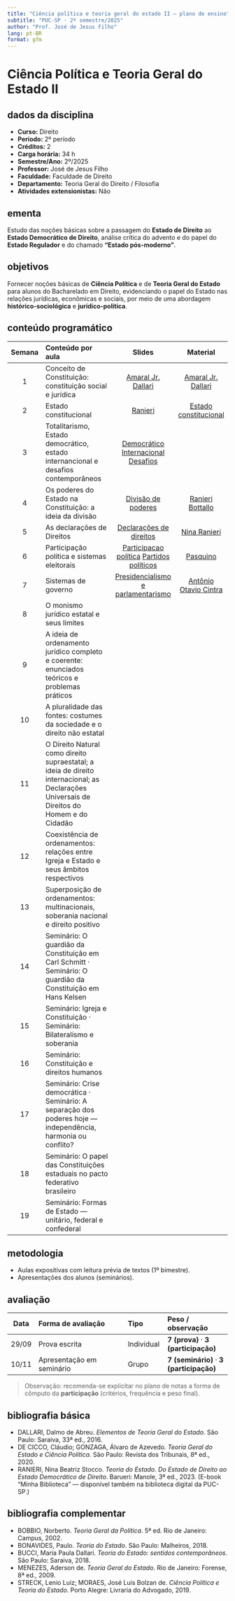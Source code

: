 ```yaml
---
title: "Ciência política e teoria geral do estado II — plano de ensino"
subtitle: "PUC-SP · 2º semestre/2025"
author: "Prof. José de Jesus Filho"
lang: pt-BR
format: gfm
---
```


# Ciência Política e Teoria Geral do Estado II

## dados da disciplina

- **Curso:** Direito  
- **Período:** 2º período  
- **Créditos:** 2  
- **Carga horária:** 34 h  
- **Semestre/Ano:** 2º/2025  
- **Professor:** José de Jesus Filho  
- **Faculdade:** Faculdade de Direito  
- **Departamento:** Teoria Geral do Direito / Filosofia  
- **Atividades extensionistas:** Não

## ementa

Estudo das noções básicas sobre a passagem do **Estado de Direito** ao **Estado Democrático de Direito**, análise crítica do advento e do papel do **Estado Regulador** e do chamado **“Estado pós-moderno”**.

## objetivos

Fornecer noções básicas de **Ciência Política** e de **Teoria Geral do Estado** para alunos do Bacharelado em Direito, evidenciando o papel do Estado nas relações jurídicas, econômicas e sociais, por meio de uma abordagem **histórico-sociológica** e **jurídico-política**.

## conteúdo programático

| Semana | Conteúdo por aula | Slides | Material |
|:-----:|:------------------|:------:|:--------:|
| 1 | Conceito de Constituição: constituição social e jurídica | [Amaral Jr.](https://jjesusfilho.github.io/tge2/aula1/constitucionalismo_conceito_e_constituicao.html)   [Dallari](https://jjesusfilho.github.io/tge2/aula1/dallari.html)  | [Amaral Jr.](https://drive.google.com/file/d/1zDxvEAxh1lNEMRDNrFODOhBz-sjWdexn/view?usp=drive_link) [Dallari](https://drive.google.com/file/d/17QjpdpU3vVGyJ8mtkuH9d-QI8qQyxmeW/view?usp=drive_link) |
| 2 | Estado constitucional | [Ranieri](https://jjesusfilho.github.io/tge2/aula2/estado_constitucional.html)| [Estado constitucional](https://drive.google.com/file/d/1TjWNjqlQLl0eRypMd_SvwDCFALUSuxX6/view?usp=drive_link) |
| 3 | Totalitarismo, Estado democrático, estado internancional e desafios contemporâneos |[Democrático](https://jjesusfilho.github.io/tge2/aula3/estado_democrático.html) [Internacional](https://jjesusfilho.github.io/tge2/aula3/estado_internacional.html) [Desafios](https://jjesusfilho.github.io/tge2/aula3/desafios_contemporaneos.html)|  |
| 4 | Os poderes do Estado na Constituição: a ideia da divisão | [Divisão de poderes](https://jjesusfilho.github.io/tge2/aula4/divisao_poderes.html) |[Ranieri](https://drive.google.com/file/d/15MN1BndU_X0cfyRl7OKRaYTZblifDpdk/view?usp=drive_link) [Bottallo](https://drive.google.com/file/d/1UaAkMCIwkPWn1XcsCE9Q-Ce3Tm7bmH5r/view?usp=drive_link)  |
| 5 | As declarações de Direitos | [Declarações de direitos](https://jjesusfilho.github.io/tge2/aula5/declaracao_direitos.html) | [Nina Ranieri](https://drive.google.com/file/d/14fc9ttXmVKyjVTHbTTXU6StRG9MiDtoS/view?usp=drive_link) |
| 6 | Participação política e sistemas eleitorais | [Participacao política](https://jjesusfilho.github.io/tge2/aula6/participacao_politica.html) [Partidos políticos](https://jjesusfilho.github.io/tge2/aula6/partidos_politicos.html) | [Pasquino](https://drive.google.com/file/d/13MnX8xUGps2W7w2WG_35FeC4m7HSG1vq/view?usp=drive_link) |
| 7 | Sistemas de governo| [Presidencialismo e parlamentarismo](https://jjesusfilho.github.io/tge2/aula7/sistemas_governo.html)| [Antônio Otavio Cintra](https://drive.google.com/file/d/17tY3vYkNotK_VZh9vNWVHik3rueeQVaA/view?usp=drive_link) |
| 8 | O monismo jurídico estatal e seus limites |  |  |
| 9 | A ideia de ordenamento jurídico completo e coerente: enunciados teóricos e problemas práticos |  |  |
| 10 | A pluralidade das fontes: costumes da sociedade e o direito não estatal |  |  |
| 11 | O Direito Natural como direito supraestatal; a ideia de direito internacional; as Declarações Universais de Direitos do Homem e do Cidadão |  |  |
| 12 | Coexistência de ordenamentos: relações entre Igreja e Estado e seus âmbitos respectivos |  |  |
| 13 | Superposição de ordenamentos: multinacionais, soberania nacional e direito positivo |  |  |
| 14 | Seminário: O guardião da Constituição em Carl Schmitt · Seminário: O guardião da Constituição em Hans Kelsen |  |  |
| 15 | Seminário: Igreja e Constituição · Seminário: Bilateralismo e soberania |  |  |
| 16 | Seminário: Constituição e direitos humanos |  |  |
| 17 | Seminário: Crise democrática · Seminário: A separação dos poderes hoje — independência, harmonia ou conflito? |  |  |
| 18 | Seminário: O papel das Constituições estaduais no pacto federativo brasileiro |  |  |
| 19| Seminário: Formas de Estado — unitário, federal e confederal |  |  |

## metodologia

- Aulas expositivas com leitura prévia de textos (1º bimestre).  
- Apresentações dos alunos (seminários).

## avaliação

| Data  | Forma de avaliação        | Tipo       | Peso / observação |
|:-----:|:--------------------------|:-----------|:------------------|
| 29/09 | Prova escrita             | Individual | **7 (prova)** · **3 (participação)** |
| 10/11 | Apresentação em seminário | Grupo      | **7 (seminário)** · **3 (participação)** |

> Observação: recomenda-se explicitar no plano de notas a forma de cômputo da **participação** (critérios, frequência e peso final).

## bibliografia básica

- DALLARI, Dalmo de Abreu. *Elementos de Teoria Geral do Estado*. São Paulo: Saraiva, 33ª ed., 2016.  
- DE CICCO, Cláudio; GONZAGA, Álvaro de Azevedo. *Teoria Geral do Estado e Ciência Política*. São Paulo: Revista dos Tribunais, 8ª ed., 2020.  
- RANIERI, Nina Beatriz Stocco. *Teoria do Estado. Do Estado de Direito ao Estado Democrático de Direito*. Barueri: Manole, 3ª ed., 2023. (E-book “Minha Biblioteca” — disponível também na biblioteca digital da PUC-SP.)

## bibliografia complementar

- BOBBIO, Norberto. *Teoria Geral da Política*. 5ª ed. Rio de Janeiro: Campus, 2002.  
- BONAVIDES, Paulo. *Teoria do Estado*. São Paulo: Malheiros, 2018.  
- BUCCI, Maria Paula Dallari. *Teoria do Estado: sentidos contemporâneos*. São Paulo: Saraiva, 2018.  
- MENEZES, Aderson de. *Teoria Geral do Estado*. Rio de Janeiro: Forense, 8ª ed., 2009.  
- STRECK, Lenio Luiz; MORAES, José Luis Bolzan de. *Ciência Política e Teoria do Estado*. Porto Alegre: Livraria do Advogado, 2019.
